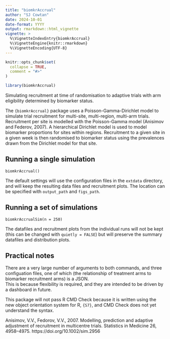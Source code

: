 ```yaml
---
title: "biomkrAccrual"
author: "SJ Cowtan"
date: 2024-10-01
date-format: YYYY
output: rmarkdown::html_vignette
vignette: >
  %\VignetteIndexEntry{biomkrAccrual}
  %\VignetteEngine{knitr::rmarkdown}
  %\VignetteEncoding{UTF-8}
---
```


```r
knitr::opts_chunk$set(
  collapse = TRUE,
  comment = "#>"
)
```

```r
library(biomkrAccrual)
```

Simulating recruitment at time of randomisation to adaptive trials with 
arm eligibility determined by biomarker status.

The `{biomkrAccrual}` package uses a Poisson-Gamma-Dirichlet model to simulate
trial recruitment for multi-site, multi-region, multi-arm trials. Recruitment per 
site is modelled with the Poisson-Gamma model (Anisimov and Federov, 2007).
A hierarchical Dirichlet model is used to model biomarker proportions for sites
within regions. Recruitment to a given site in a given week is then randomised
to biomarker status using the prevalences drawn from the Dirichlet model for that
site.

## Running a single simulation

`biomkrAccrual()`

The default settings will use the configuration files in the `extdata` directory, and will
keep the resulting data files and recruitment plots. The location can be specified with 
`output_path` and `figs_path`.

## Running a set of simulations

`biomkrAccrualSim(n = 250)`

The datafiles and recruitment plots from the individual runs will not be kept (this
can be changed with `quietly = FALSE`) but will preserve the summary datafiles and
distribution plots.

## Practical notes

There are a very large number of arguments to both commands, and three configuation files,
one of which (the relationship of treatment arms to biomarker recruitment arms) is a JSON.  
This is because flexibility is required, and they are intended to be driven by a dashboard 
in future.

This package will not pass R CMD Check because it is written using the new object orientation 
system for R, `{S7}`, and CMD Check does not yet understand the syntax.


Anisimov, V.V., Fedorov, V.V., 2007. Modelling, prediction and adaptive adjustment of 
recruitment in multicentre trials. Statistics in Medicine 26, 4958–4975. 
https://doi.org/10.1002/sim.2956